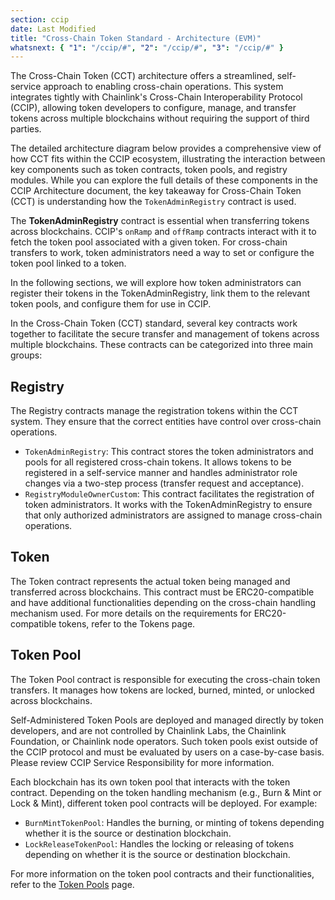 ```yaml
---
section: ccip
date: Last Modified
title: "Cross-Chain Token Standard - Architecture (EVM)"
whatsnext: { "1": "/ccip/#", "2": "/ccip/#", "3": "/ccip/#" }
---
```



The Cross-Chain Token (CCT) architecture offers a streamlined, self-service approach to enabling cross-chain operations. This system integrates tightly with Chainlink's Cross-Chain Interoperability Protocol (CCIP), allowing token developers to configure, manage, and transfer tokens across multiple blockchains without requiring the support of third parties.

The detailed architecture diagram below provides a comprehensive view of how CCT fits within the CCIP ecosystem, illustrating the interaction between key components such as token contracts, token pools, and registry modules. While you can explore the full details of these components in the CCIP Architecture document, the key takeaway for Cross-Chain Token (CCT) is understanding how the `TokenAdminRegistry` contract is used.

<ClickToZoom
  src="/images/ccip/concepts/architecture/onchain-evm-architecture.jpg"
  alt="Cross-Chain Token Standard - Architecture (EVM)"
/>

The **TokenAdminRegistry** contract is essential when transferring tokens across blockchains. CCIP's `onRamp` and `offRamp` contracts interact with it to fetch the token pool associated with a given token. For cross-chain transfers to work, token administrators need a way to set or configure the token pool linked to a token.

In the following sections, we will explore how token administrators can register their tokens in the TokenAdminRegistry, link them to the relevant token pools, and configure them for use in CCIP.

In the Cross-Chain Token (CCT) standard, several key contracts work together to facilitate the secure transfer and management of tokens across multiple blockchains. These contracts can be categorized into three main groups:

## Registry

The Registry contracts manage the registration tokens within the CCT system. They ensure that the correct entities have control over cross-chain operations.

- `TokenAdminRegistry`: This contract stores the token administrators and pools for all registered cross-chain tokens. It allows tokens to be registered in a self-service manner and handles administrator role changes via a two-step process (transfer request and acceptance).
- `RegistryModuleOwnerCustom`: This contract facilitates the registration of token administrators. It works with the TokenAdminRegistry to ensure that only authorized administrators are assigned to manage cross-chain operations.

## Token

The Token contract represents the actual token being managed and transferred across blockchains. This contract must be ERC20-compatible and have additional functionalities depending on the cross-chain handling mechanism used. For more details on the requirements for ERC20-compatible tokens, refer to the Tokens page.

## Token Pool

The Token Pool contract is responsible for executing the cross-chain token transfers. It manages how tokens are locked, burned, minted, or unlocked across blockchains.

<Aside type="caution" title="Token Pool Ownership">
  Self-Administered Token Pools are deployed and managed directly by token developers, and are not controlled by
  Chainlink Labs, the Chainlink Foundation, or Chainlink node operators. Such token pools exist outside of the CCIP
  protocol and must be evaluated by users on a case-by-case basis. Please review CCIP Service Responsibility for more
  information.
</Aside>

Each blockchain has its own token pool that interacts with the token contract. Depending on the token handling mechanism (e.g., Burn & Mint or Lock & Mint), different token pool contracts will be deployed. For example:

- `BurnMintTokenPool`: Handles the burning, or minting of tokens depending whether it is the source or destination blockchain.
- `LockReleaseTokenPool`: Handles the locking or releasing of tokens depending on whether it is the source or destination blockchain.

For more information on the token pool contracts and their functionalities, refer to the [Token Pools](/ccip/concepts/cross-chain-token/evm/token-pools) page.
